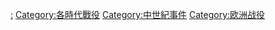 {{Commons category|Battles of the Middle Ages}}

[[Category:中世紀戰爭|:]]
[[Category:各時代戰役|Category:各時代戰役]]
[[Category:中世紀事件|Category:中世紀事件]]
[[Category:欧洲战役|Category:欧洲战役]]